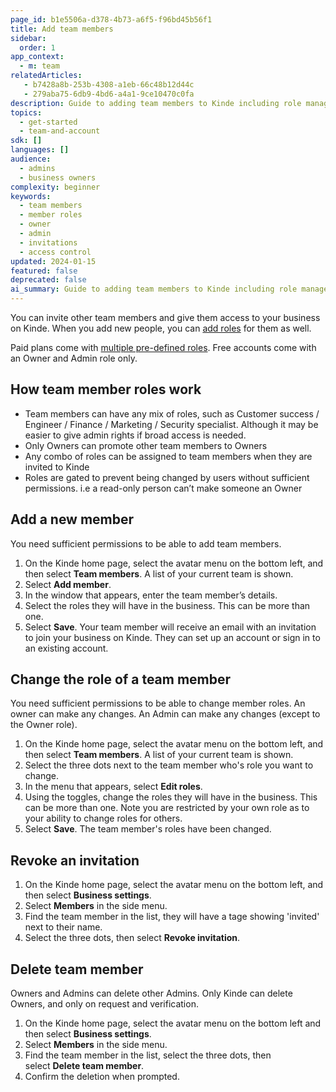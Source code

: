 ```yaml
---
page_id: b1e5506a-d378-4b73-a6f5-f96bd45b56f1
title: Add team members
sidebar:
  order: 1
app_context:
  - m: team
relatedArticles: 
   - b7428a8b-253b-4308-a1eb-66c48b12d44c
   - 279aba75-6db9-4bd6-a4a1-9ce10470c0fa
description: Guide to adding team members to Kinde including role management, invitations, and access control for business owners and admins.
topics:
  - get-started
  - team-and-account
sdk: []
languages: []
audience:
  - admins
  - business owners
complexity: beginner
keywords:
  - team members
  - member roles
  - owner
  - admin
  - invitations
  - access control
updated: 2024-01-15
featured: false
deprecated: false
ai_summary: Guide to adding team members to Kinde including role management, invitations, and access control for business owners and admins.
---
```


You can invite other team members and give them access to your business on Kinde. When you add new people, you can [add roles](/get-started/team-and-account/team-member-roles/) for them as well.

Paid plans come with [multiple pre-defined roles](/get-started/team-and-account/team-member-roles/). Free accounts come with an Owner and Admin role only.

## How team member roles work

- Team members can have any mix of roles, such as Customer success / Engineer / Finance / Marketing / Security specialist. Although it may be easier to give admin rights if broad access is needed.
- Only Owners can promote other team members to Owners
- Any combo of roles can be assigned to team members when they are invited to Kinde
- Roles are gated to prevent being changed by users without sufficient permissions. i.e a read-only person can’t make someone an Owner

## Add a new member

You need sufficient permissions to be able to add team members. 

1. On the Kinde home page, select the avatar menu on the bottom left, and then select **Team members**. A list of your current team is shown.
2. Select **Add member**.
3. In the window that appears, enter the team member’s details.
4. Select the roles they will have in the business. This can be more than one.
5. Select **Save**. Your team member will receive an email with an invitation to join your business on Kinde. They can set up an account or sign in to an existing account.

## Change the role of a team member

You need sufficient permissions to be able to change member roles. An owner can make any changes. An Admin can make any changes (except to the Owner role).

1. On the Kinde home page, select the avatar menu on the bottom left, and then select **Team members**. A list of your current team is shown.
2. Select the three dots next to the team member who's role you want to change.
3. In the menu that appears, select **Edit roles**.
4. Using the toggles, change the roles they will have in the business. This can be more than one. Note you are restricted by your own role as to your ability to change roles for others.
5. Select **Save**. The team member's roles have been changed.

## **Revoke an invitation**

1. On the Kinde home page, select the avatar menu on the bottom left, and then select **Business settings**. 
2. Select **Members** in the side menu.
3. Find the team member in the list, they will have a tage showing 'invited' next to their name. 
4. Select the three dots, then select **Revoke invitation**.

## Delete **team member**

Owners and Admins can delete other Admins. Only Kinde can delete Owners, and only on request and verification.

1. On the Kinde home page, select the avatar menu on the bottom left and then select **Business settings**. 
2. Select **Members** in the side menu.
3. Find the team member in the list, select the three dots, then select **Delete team member**.
4. Confirm the deletion when prompted.
